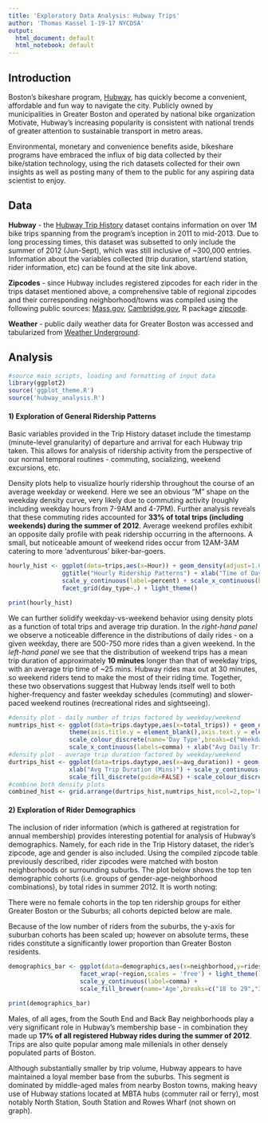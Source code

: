 ```yaml
---
title: 'Exploratory Data Analysis: Hubway Trips'
author: 'Thomas Kassel 1-19-17 NYCDSA'
output:
  html_document: default
  html_notebook: default
---
```



## Introduction

Boston's bikeshare program, [Hubway](https://www.thehubway.com/), has quickly become a convenient, affordable and fun way to navigate the city. Publicly owned by municipalities in Greater Boston and operated by national bike organization Motivate, Hubway's increasing popularity is consistent with national trends of greater attention to sustainable transport in metro areas.

Environmental, monetary and convenience benefits aside, bikeshare programs have embraced the influx of big data collected by their bike/station technology, using the rich datasets collected for their own insights as well as posting many of them to the public for any aspiring data scientist to enjoy.

## Data

**Hubway** - the [Hubway Trip History](http://hubwaydatachallenge.org/trip-history-data/) dataset contains information on over 1M bike trips spanning from the program's inception in 2011 to mid-2013. Due to long processing times, this dataset was subsetted to only include the summer of 2012 (Jun-Sept), which was still inclusive of ~300,000 entries. Information about the variables collected (trip duration, start/end station, rider information, etc) can be found at the site link above.

**Zipcodes** - since Hubway includes registered zipcodes for each rider in the trips dataset mentioned above, a comprehensive table of regional zipcodes and their corresponding neighborhood/towns was compiled using the following public sources: [Mass.gov](www.mass.gov/eohhs/docs/dcf/boston-office-by-zipcode.xls), [Cambridge.gov](http://www2.cambridgema.gov/CityOfCambridge_Content/documents/), R package [zipcode](https://cran.r-project.org/web/packages/zipcode/zipcode.pdf). 

**Weather** - public daily weather data for Greater Boston was accessed and tabularized from [Weather Underground](https://www.wunderground.com/).

## Analysis

```r
#source main scripts, loading and formatting of input data
library(ggplot2)
source('ggplot_theme.R')
source('hubway_analysis.R')
```

#### 1) Exploration of General Ridership Patterns

Basic variables provided in the Trip History dataset include the timestamp (minute-level granularity) of departure and arrival for each Hubway trip taken. This allows for analysis of ridership activity from the perspective of our normal temporal routines - commuting, socializing, weekend excursions, etc.

Density plots help to visualize hourly ridership throughout the course of an average weekday or weekend. Here we see an obvious "M" shape on the weekday density curve, very likely due to commuting activity (roughly including weekday hours from 7-9AM and 4-7PM). Further analysis reveals that these commuting rides accounted for **33% of total trips (including weekends) during the summer of 2012**. Average weekend profiles exhibit an opposite daily profile with peak ridership occurring in the afternoons. A small, but noticeable amount of weekend rides occur from 12AM-3AM catering to more 'adventurous' biker-bar-goers.

```r
hourly_hist <- ggplot(data=trips,aes(x=Hour)) + geom_density(adjust=1.6,fill='steelblue3',alpha=0.4) + 
               ggtitle("Hourly Ridership Patterns") + xlab("Time of Day") + ylab('% of Rides') +
               scale_y_continuous(label=percent) + scale_x_continuous(breaks=seq(0,24,4),labels=hour.labs) +
               facet_grid(day_type~.) + light_theme()

print(hourly_hist)
```

We can further solidify weekday-vs-weekend behavior using density plots as a function of total trips and average trip duration. In the *right-hand panel* we observe a noticeable difference in the distributions of daily rides - on a given weekday, there are 500-750 more rides than a given weekend. In the *left-hand panel* we see that the distribution of weekend trips has a mean trip duration of approximately **10 minutes** longer than that of weekday trips, with an average trip time of ~25 mins. Hubway rides max out at 30 minutes, so weekend riders tend to make the most of their riding time. Together, these two observations suggest that Hubway lends itself well to both higher-frequency and faster weekday schedules (commuting) and slower-paced weekend routines (recreational rides and sightseeing).

```r
#density plot - daily number of trips factored by weekday/weekend
numtrips_hist <- ggplot(data=trips.daytype,aes(x=total_trips)) + geom_density(aes(colour=day_type,fill=day_type),alpha=0.1) +
                 theme(axis.title.y = element_blank(),axis.text.y = element_blank(),axis.ticks.y = element_blank()) +     scale_fill_discrete(guide=FALSE) +
                 scale_colour_discrete(name='Day Type',breaks=c("Weekday","Weekend"),labels=c("Weekday","Weekend")) +
                 scale_x_continuous(labels=comma) + xlab("Avg Daily Trips") + light_theme()
#density plot - average trip duration factored by weekday/weekend
durtrips_hist <- ggplot(data=trips.daytype,aes(x=avg_duration)) + geom_density(aes(colour=day_type,fill=day_type),alpha=0.1) +
                 xlab("Avg Trip Duration (Mins)") + scale_y_continuous(name='Density',label=percent) + 
                 scale_fill_discrete(guide=FALSE) + scale_colour_discrete(guide=FALSE) + light_theme()
#combine both density plots
combined_hist <- grid.arrange(durtrips_hist,numtrips_hist,ncol=2,top='Frequency and Duration of Hubway Trips')
```

#### 2) Exploration of Rider Demographics

The inclusion of rider information (which is gathered at registration for annual membership) provides interesting potential for analysis of Hubway's demographics. Namely, for each ride in the Trip History dataset, the rider's zipcode, age and gender is also included. Using the compiled zipcode table previously described, rider zipcodes were matched with boston neighborhoods or surrounding suburbs. The plot below shows the top ten demographic cohorts (i.e. groups of gender-age-neighborhood combinations), by total rides in summer 2012. It is worth noting:

There were no female cohorts in the top ten ridership groups for either Greater Boston or the Suburbs; all cohorts depicted below are male.

Because of the low number of riders from the suburbs, the y-axis for suburban cohorts has been scaled up; however on absolute terms, these rides constitute a significantly lower proportion than Greater Boston residents.

```r
demographics_bar <- ggplot(data=demographics,aes(x=neighborhood,y=rides,fill=age)) + geom_bar(stat='identity',colour='gray40',alpha=0.8) +
                    facet_wrap(~region,scales = 'free') + light_theme() + ggtitle("Hubway Ridership Demographics") +
                    scale_y_continuous(label=comma) +
                    scale_fill_brewer(name='Age',breaks=c("18 to 29","30 to 39","40+"),labels=c("18 to 29","30 to 39","40+"),palette=1) + xlab("Neighborhood or Town") + ylab("Total # of Rides") + theme(axis.text.x = element_text(angle=45,hjust=1))

print(demographics_bar)
```

Males, of all ages, from the South End and Back Bay neighborhoods play a very significant role in Hubway's membership base - in combination they made up **17% of all registered Hubway rides during the summer of 2012**. Trips are also quite popular among male millenials in other densely populated parts of Boston.

Although substantially smaller by trip volume, Hubway appears to have maintained a loyal member base from the suburbs. This segment is dominated by middle-aged males from nearby Boston towns, making heavy use of Hubway stations located at MBTA hubs (commuter rail or ferry), most notably North Station, South Station and Rowes Wharf (not shown on graph).


